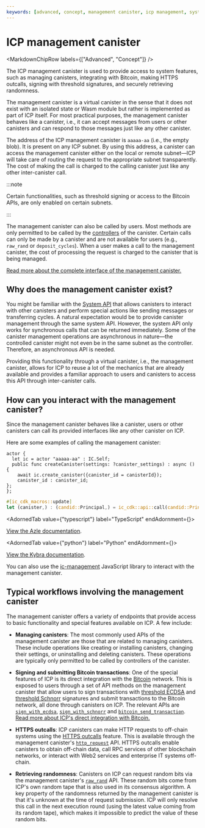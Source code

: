 ```yaml
---
keywords: [advanced, concept, management canister, icp management, system api, system, canister, system canister]
---
```



# ICP management canister

<MarkdownChipRow labels={["Advanced", "Concept"]} />

The ICP management canister is used to provide access to system features, such as managing canisters, integrating with Bitcoin, making HTTPS outcalls, signing with threshold signatures, and securely retrieving randomness.

The management canister is a virtual canister in the sense that it does not exist with an isolated state or Wasm module but rather is implemented as part of ICP itself. For most practical purposes, the management canister behaves like a canister, i.e., it can accept messages from users or other canisters and can respond to those messages just like any other canister.

The address of the ICP management canister is `aaaaa-aa` (i.e., the empty blob). It is present on any ICP subnet. By using this address, a canister can access the management canister either on the local or remote subnet—ICP will take care of routing the request to the appropriate subnet transparently. The cost of making the call is charged to the calling canister just like any other inter-canister call.

:::note

Certain functionalities, such as threshold signing or access to the Bitcoin APIs, are only enabled on certain subnets.

:::

The management canister can also be called by users. Most methods are only permitted to be called by the [controllers](/docs/current/building-apps/managing-dapps/control) of the canister. Certain calls can only be made by a canister and are not available for users (e.g., `raw_rand` or `deposit_cycles`). When a user makes a call to the management canister, the cost of processing the request is charged to the canister that is being managed.

[Read more about the complete interface of the management canister.](/docs/current/specifications/ic-interface-spec#ic-candid)

## Why does the management canister exist?

You might be familiar with the [System API](/docs/current/specifications/ic-interface-spec#system-api) that allows canisters to interact with other canisters and perform special actions like sending messages or transferring cycles. A natural expectation would be to provide canister management through the same system API. However, the system API only works for synchronous calls that can be returned immediately. Some of the canister management operations are asynchronous in nature—the controlled canister might not even be in the same subnet as the controller. Therefore, an asynchronous API is needed.

Providing this functionality through a virtual canister, i.e., the management canister, allows for ICP to reuse a lot of the mechanics that are already available and provides a familiar approach to users and canisters to access this API through inter-canister calls.

## How can you interact with the management canister?

Since the management canister behaves like a canister, users or other canisters can call its provided interfaces like any other canister on ICP.

Here are some examples of calling the management canister:

<AdornedTabs groupId="language">
<TabItem value="motoko" label="Motoko" default>

```motoko no-repl
actor {
  let ic = actor "aaaaa-aa" : IC.Self;
  public func createCanister(settings: ?canister_settings) : async () {
    await ic.create_canister({canister_id = canisterId});
    canister_id : canister_id;
};
};
```

</TabItem>

<TabItem value="rust" label="Rust">

```rust
#[ic_cdk_macros::update]
let (canister,) : (candid::Principal,) = ic_cdk::api::call(candid::Principal::management_canister(), "create_canister", ()).await?;
```
</TabItem>

<AdornedTab value={"typescript"} label="TypeScript" endAdornment={<BetaChip />}>

[View the Azle documentation](https://demergent-labs.github.io/azle/).

</AdornedTab>

<AdornedTab value={"python"} label="Python" endAdornment={<BetaChip />}>

[View the Kybra documentation](https://demergent-labs.github.io/kybra/).

</AdornedTab>
</AdornedTabs>

You can also use the [ic-management](https://github.com/dfinity/ic-js/tree/main/packages/ic-management) JavaScript library to interact with the management canister.

## Typical workflows involving the management canister

The management canister offers a variety of endpoints that provide access to basic functionality and special features available on ICP. A few include:

- **Managing canisters**: The most commonly used APIs of the management canister are those that are related to managing canisters. These include operations like creating or installing canisters, changing their settings, or uninstalling and deleting canisters. These operations are typically only permitted to be called by controllers of the canister.

- **Signing and submitting Bitcoin transactions**: One of the special features of ICP is its direct integration with the [Bitcoin](/docs/current/building-apps/chain-fusion/bitcoin/overview) network. This is exposed to users through a set of API methods on the management canister that allow users to sign transactions with [threshold ECDSA](/docs/current/building-apps/using-network-features/signatures/t-ecdsa) and [threshold Schnorr](/docs/current/building-apps/using-network-features/signatures/t-schnorr) signatures and submit transactions to the Bitcoin network, all done through canisters on ICP. The relevant APIs are [`sign_with_ecdsa`](/docs/current/specifications/ic-interface-spec#ic-sign_with_ecdsa), [`sign_with_schnorr`](/docs/current/specifications/ic-interface-spec#ic-sign_with_schnorr) and [`bitcoin_send_transaction`](/docs/current/specifications/ic-interface-spec#ic-bitcoin_send_transaction). [Read more about ICP's direct integration with Bitcoin.](/docs/current/building-apps/chain-fusion/bitcoin/overview)

- **HTTPS outcalls**: ICP canisters can make HTTP requests to off-chain systems using the [HTTPS outcalls](/docs/current/building-apps/using-network-features/using-http/https-outcalls/overview) feature. This is available through the management canister's [`http_request`](/docs/current/specifications/ic-interface-spec#ic-http_request) API. HTTPS outcalls enable canisters to obtain off-chain data, call RPC services of other blockchain networks, or interact with Web2 services and enterprise IT systems off-chain.

- **Retrieving randomness**: Canisters on ICP can request random bits via the management canister's [`raw_rand`](/docs/current/specifications/ic-interface-spec#ic-raw_rand) API. These random bits come from ICP's own random tape that is also used in its consensus algorithm. A key property of the randomness returned by the management canister is that it's unknown at the time of request submission. ICP will only resolve this call in the next execution round (using the latest value coming from its random tape), which makes it impossible to predict the value of these random bits.